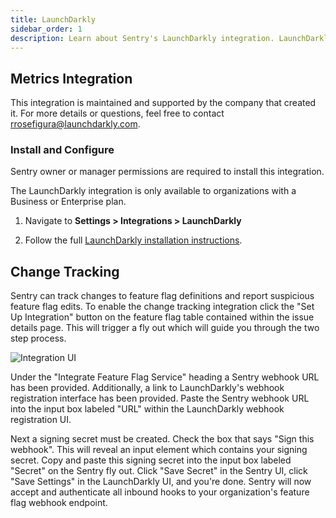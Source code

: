 ```yaml
---
title: LaunchDarkly
sidebar_order: 1
description: Learn about Sentry's LaunchDarkly integration. LaunchDarkly enables organizations to use Sentry errors as a metric in their LaunchDarkly experiments.
---
```


## Metrics Integration

This integration is maintained and supported by the company that created it. For more details or questions, feel free to contact rrosefigura@launchdarkly.com.

### Install and Configure

<Note>

Sentry owner or manager permissions are required to install this integration.

</Note>

<Note>

The LaunchDarkly integration is only available to organizations with a Business or Enterprise plan.

</Note>

1. Navigate to **Settings > Integrations > LaunchDarkly**

2. Follow the full [LaunchDarkly installation instructions](https://docs.launchdarkly.com/integrations/sentry).

## Change Tracking

Sentry can track changes to feature flag definitions and report suspicious feature flag edits. To enable the change tracking integration click the "Set Up Integration" button on the feature flag table contained within the issue details page. This will trigger a fly out which will guide you through the two step process.

![Integration UI](./img/ff-integration-ui.png)

Under the "Integrate Feature Flag Service" heading a Sentry webhook URL has been provided. Additionally, a link to LaunchDarkly's webhook registration interface has been provided. Paste the Sentry webhook URL into the input box labeled "URL" within the LaunchDarkly webhook registration UI.

Next a signing secret must be created. Check the box that says "Sign this webhook". This will reveal an input element which contains your signing secret. Copy and paste this signing secret into the input box labeled "Secret" on the Sentry fly out. Click "Save Secret" in the Sentry UI, click "Save Settings" in the LaunchDarkly UI, and you're done. Sentry will now accept and authenticate all inbound hooks to your organization's feature flag webhook endpoint.
